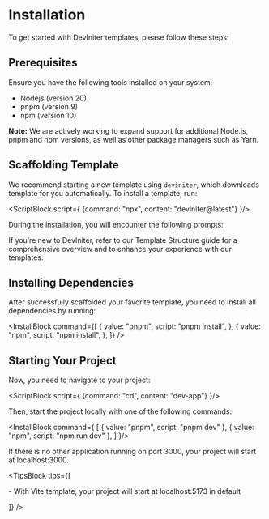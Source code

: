 
# Installation

To get started with DevIniter templates, please follow these steps:

## Prerequisites

Ensure you have the following tools installed on your system:

- <Link href="https://nodejs.org/" className="text-primary font-semibold underline decoration-solid">Nodejs</Link> (version 20)
- <Link href="https://pnpm.io/" className="text-primary font-semibold underline decoration-solid">pnpm</Link> (version 9)
- <Link href="https://www.npmjs.com/" className="text-primary font-semibold underline decoration-solid">npm</Link> (version 10)

<strong>Note:</strong> We are actively working to expand support for additional Node.js, pnpm and npm versions, as well as other package managers such as Yarn.

## Scaffolding Template

We recommend starting a new template using `deviniter`, which downloads template for you automatically. To install a template, run:

<ScriptBlock script={
    {command: "npx",
    content: "deviniter@latest"}
}/>

During the installation, you will encounter the following prompts:

<QuestionBlock />

If you’re new to DevIniter, refer to our <Link className="text-primary underline decoration-solid font-semibold" href="/docs/template_structure">Template Structure</Link> guide for a comprehensive overview and to enhance your experience with our templates.

## Installing Dependencies

After successfully scaffolded your favorite template, you need to install all dependencies by running:

<InstallBlock command={[
    {
      value: "pnpm",
      script: "pnpm install",
    },
    {
      value: "npm",
      script: "npm install",
    },
  ]} />

## Starting Your Project

Now, you need to navigate to your project:

<ScriptBlock script={
    {command: "cd",
    content: "dev-app"}
}/>

Then, start the project locally with one of the following commands:

<InstallBlock command={
    [
        {
            value: "pnpm",
            script: "pnpm dev"
        },
        {
            value: "npm",
            script: "npm run dev"
        },
    ]
}/>

If there is no other application running on port 3000, your project will start at <Link href="http://localhost:3000" className="text-primary font-semibold underline decoration-solid">localhost:3000</Link>.

<TipsBlock tips={[
    <p>- With <span className="text-[#e4c1f9] font-semibold">Vite</span> template, your project will start at <span className="text-primary font-semibold underline decoration-solid">localhost:5173</span> in default</p>
]} />